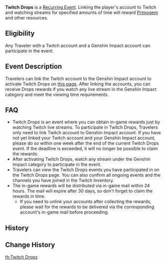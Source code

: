 {{Terminology Infobox
|type  = Recurring Events
}}
'''Twitch Drops''' is a [[Recurring Event]]. Linking the player's account to Twitch and watching streams for specified amounts of time will reward [[Primogem]] and other resources.

==Eligibility==
Any Traveler with a Twitch account and a Genshin Impact account can participate in the event.

==Event Description==
Travelers can link the Twitch account to the Genshin Impact account to activate Twitch Drops on [https://act.hoyoverse.com/ys/event/e20220511twitchdrops/index.html?mhy_auth_required=true this page]. After linking the accounts, you can receive Drops rewards if you watch any live stream in the Genshin Impact category and meet the viewing time requirements.

==FAQ==
*Twitch Drops is an event where you can obtain in-game rewards just by watching Twitch live streams. To participate in Twitch Drops, Travelers only need to link Twitch account to Genshin Impact account. If you have not yet linked your Twitch account and your Genshin Impact account, please do so within one week after the end of the current Twitch Drops event. If the deadline is exceeded, it will no longer be possible to claim the rewards.
*After activating Twitch Drops, watch any stream under the Genshin Impact category to participate in the event.
*Travelers can view the Twitch Drops events you have participated in on the Twitch Drops page. You can also confirm all ongoing events and the channels you have joined in the Twitch Inventory.
*The in-game rewards will be distributed via in-game mail within 24 hours. The mail will expire after 30 days, so don't forget to claim the rewards in time.
**If you need to unlink your accounts after collecting the rewards, please wait for the rewards to be delivered via the corresponding account's in-game mail before proceeding.

==History==
{{Event History Table}}

==Change History==
{{Change History|2.7}}

[[th:Twitch Drops]]
